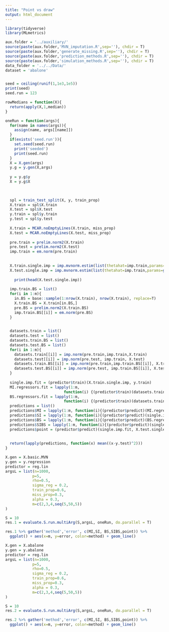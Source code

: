 ```yaml
---
title: "Point vs draw"
output: html_document
---
```

```r
library(tidyverse)
library(MLmetrics)
```

```r
aux.folder = '../auxiliary/'
source(paste(aux.folder,'MVN_imputation.R',sep=''), chdir = T)
source(paste(aux.folder,'generate_missing.R',sep=''), chdir = T)
source(paste(aux.folder,'prediction_methods.R',sep=''), chdir = T)
source(paste(aux.folder,'simulation_methods.R',sep=''), chdir = T)
data_folder = '../../Data/'
dataset = 'abalone'


seed = ceiling(runif(1,1e3,1e5))
print(seed)
seed.run = 123
``` 

```r
rowMedians = function(X){
  return(apply(X,1,median))
}
```
```r
oneRun = function(args){
  for(name in names(args)){
    assign(name, args[[name]])
  }
  if(exists('seed.run')){
    set.seed(seed.run)
    print('seeded')
    print(seed.run)
  }
  X = X.gen(args)
  y.g = y.gen(X,args)
  
  y = y.g$y
  X = y.g$X
  

  
  spl = train_test_split(X, y, train_prop)
  X.train = spl$X.train
  X.test = spl$X.test
  y.train = spl$y.train
  y.test = spl$y.test
  
  X.train = MCAR.noEmptyLines(X.train, miss_prop)
  X.test = MCAR.noEmptyLines(X.test, miss_prop)
  
  pre.train = prelim.norm2(X.train) 
  pre.test = prelim.norm2(X.test)
  imp.train = em.norm(pre.train)
  
  
  X.train.single.imp = imp.mvnorm.estim(list(thetahat=imp.train,params=getparam.norm(pre.train,imp.train)),X.train)
  X.test.single.imp = imp.mvnorm.estim(list(thetahat=imp.train,params=getparam.norm(pre.train,imp.train)),X.test)
  
    print(head(X.test.single.imp))
  
  imp.train.BS = list()
  for(i in 1:m){
    in.BS = base::sample(1:nrow(X.train), nrow(X.train), replace=T)
    X.train.BS = X.train[in.BS,]
    pre.BS = prelim.norm2(X.train.BS)
    imp.train.BS[[i]] = em.norm(pre.BS)
  }
  

  datasets.train = list()
  datasets.test = list()
  datasets.train.BS = list()
  datasets.test.BS = list()
  for(i in 1:m){
    datasets.train[[i]] = imp.norm(pre.train,imp.train,X.train)
    datasets.test[[i]] = imp.norm(pre.test, imp.train, X.test)
    datasets.train.BS[[i]] = imp.norm(pre.train,imp.train.BS[[i]], X.train)
    datasets.test.BS[[i]] = imp.norm(pre.test, imp.train.BS[[i]], X.test)
  }
  
  single.imp.fit = (predictor$train)(X.train.single.imp, y.train)
  MI.regressors.fit = lapply(1:m,
                          function(i) {(predictor$train)(datasets.train[[i]], y.train)})
  BS.regressors.fit = lapply(1:m,
                          function(i) {(predictor$train)(datasets.train.BS[[i]], y.train)})
  predictions = list()
  predictions$MI = lapply(1:m, function(i){(predictor$predict)(MI.regressors.fit[[i]], datasets.test[[i]])}) %>% as.data.frame() %>%rowMedians() # rowMeans()
  predictions$SI = lapply(1:m, function(i){(predictor$predict)(single.imp.fit, datasets.test[[i]])}) %>% as.data.frame() %>%rowMedians() # rowMeans()
  predictions$BS = lapply(1:m, function(i){(predictor$predict)(BS.regressors.fit[[i]], datasets.test.BS[[i]])}) %>% as.data.frame() %>% rowMedians() #rowMeans()
  predictions$SIBS = lapply(1:m, function(i){(predictor$predict)(single.imp.fit, datasets.test.BS[[i]])}) %>% as.data.frame() %>% rowMedians() #rowMeans()
  predictions$point = (predictor$predict)(single.imp.fit, X.test.single.imp)
  
  
  return(lapply(predictions, function(x) mean((x-y.test)^2)))
}

```
```r
X.gen = X.basic.MVN
y.gen = y.regression
predictor = reg.lin
argsL = list(n=1000,
            p=5,
            rho=0.5,
            sigma_reg = 0.2,
            train_prop=0.6,
            miss_prop=0.3,
            alpha = 0.3,
            m=c(2,3,4,seq(5,50,5))
)

S = 10
res.1 = evaluate.S.run.multiArg(S,argsL, oneRun, do.parallel = T) 
```

```r
res.1 %>% gather('method','error', c(MI,SI, BS,SIBS,point)) %>%
  ggplot() + aes(x=m, y=error, color=method) + geom_line()
```

```r
X.gen = X.abalone
y.gen = y.abalone
predictor = reg.lin
argsL = list(n=1000,
            p=5,
            rho=0.5,
            sigma_reg = 0.2,
            train_prop=0.6,
            miss_prop=0.3,
            alpha = 0.3,
            m=c(2,3,4,seq(5,50,5))
)

S = 10
res.2 = evaluate.S.run.multiArg(S,argsL, oneRun, do.parallel = T) 
```

```r
res.2 %>% gather('method','error', c(MI,SI, BS,SIBS,point)) %>%
  ggplot() + aes(x=m, y=error, color=method) + geom_line()
```


